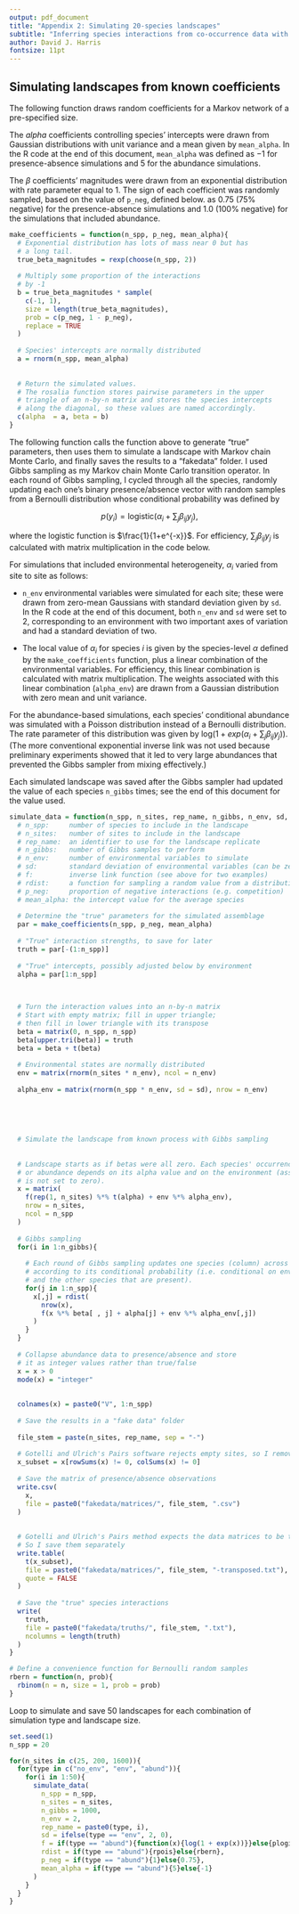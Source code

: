 ```yaml
---
output: pdf_document
title: "Appendix 2: Simulating 20-species landscapes"
subtitle: "Inferring species interactions from co-occurrence data with Markov networks"
author: David J. Harris
fontsize: 11pt
---
```



## Simulating landscapes from known coefficients
  
The following function draws random coefficients for a Markov network of a pre-specified size.

The $alpha$ coefficients controlling species' intercepts were drawn from 
Gaussian distributions with unit variance and a mean given by `mean_alpha`.
In the R code at the end of this document, `mean_alpha` was defined as $-1$ for presence-absence simulations and $5$ for the abundance simulations. 

The $\beta$ coefficients' magnitudes were drawn from an exponential 
distribution with rate parameter equal to 1.  The sign of each coefficient was
randomly sampled, based on the value of `p_neg`, defined below. as 0.75 (75%
negative) for the presence-absence simulations and 1.0 (100% negative) for the
simulations that included abundance.

```r
make_coefficients = function(n_spp, p_neg, mean_alpha){
  # Exponential distribution has lots of mass near 0 but has
  # a long tail.
  true_beta_magnitudes = rexp(choose(n_spp, 2))
  
  # Multiply some proportion of the interactions
  # by -1
  b = true_beta_magnitudes * sample(
    c(-1, 1), 
    size = length(true_beta_magnitudes), 
    prob = c(p_neg, 1 - p_neg),
    replace = TRUE
  )
  
  # Species' intercepts are normally distributed
  a = rnorm(n_spp, mean_alpha)
  
  
  # Return the simulated values.
  # The rosalia function stores pairwise parameters in the upper
  # triangle of an n-by-n matrix and stores the species intercepts
  # along the diagonal, so these values are named accordingly.
  c(alpha  = a, beta = b)
}
```


The following function calls the function above to generate "true" parameters, 
then uses them to simulate a landscape with Markov chain Monte Carlo, and 
finally saves the results to a "fakedata" folder.
I used Gibbs sampling as my Markov chain Monte Carlo transition operator.
In each round of Gibbs sampling, I cycled through all the species, randomly
updating each one's binary presence/absence vector with random samples from
a Bernoulli distribution whose conditional probability was defined by 

$$p(y_i) = \mathrm{logistic}(\alpha_i + \sum_j\beta_{ij}y_j),$$

where the logistic function is $\frac{1}{1+e^{-x}}$. For efficiency, 
$\sum_j\beta_{ij}y_j$ is calculated with matrix multiplication in the code
below.

For simulations that included environmental heterogeneity, $\alpha_i$ varied 
from site to site as follows: 

* `n_env` environmental variables were simulated for each site; these were
drawn from zero-mean Gaussians with standard deviation given by `sd`. In the 
R code at the end of this document, both `n_env` and `sd` were set to 2, 
corresponding to an environment with two important axes of variation and 
had a standard deviation of two.

* The local value of $\alpha_i$ for species $i$ is given by the species-level
$\alpha$ defined by the `make_coefficients` function, plus a linear combination
of the environmental variables. For efficiency, this linear combination is 
calculated with matrix multiplication. The weights associated with this linear 
combination (`alpha_env`) are drawn from a Gaussian distribution with zero mean 
and unit variance.

For the abundance-based simulations, each species' conditional abundance was
simulated with a Poisson distribution instead of a Bernoulli distribution. The
rate parameter of this distribution was given by 
$\mathrm{log}(1 + exp(\alpha_i + \sum_j\beta_{ij}y_j))$. (The more conventional 
exponential inverse link was not used because preliminary experiments showed that
it led to very large abundances that prevented the Gibbs sampler from mixing 
effectively.)

Each simulated landscape was saved after the Gibbs sampler had updated the 
value of each species `n_gibbs` times; see the end of this document for the
value used.

```r
simulate_data = function(n_spp, n_sites, rep_name, n_gibbs, n_env, sd, f, rdist, p_neg, mean_alpha){
  # n_spp:     number of species to include in the landscape
  # n_sites:   number of sites to include in the landscape
  # rep_name:  an identifier to use for the landscape replicate
  # n_gibbs:   number of Gibbs samples to perform
  # n_env:     number of environmental variables to simulate
  # sd:        standard deviation of environmental variables (can be zero)
  # f:         inverse link function (see above for two examples)
  # rdist:     a function for sampling a random value from a distribution
  # p_neg:     proportion of negative interactions (e.g. competition)
  # mean_alpha: the intercept value for the average species
  
  # Determine the "true" parameters for the simulated assemblage
  par = make_coefficients(n_spp, p_neg, mean_alpha)
  
  # "True" interaction strengths, to save for later
  truth = par[-(1:n_spp)]
  
  # "True" intercepts, possibly adjusted below by environment
  alpha = par[1:n_spp]
  

    
  # Turn the interaction values into an n-by-n matrix
  # Start with empty matrix; fill in upper triangle; 
  # then fill in lower triangle with its transpose
  beta = matrix(0, n_spp, n_spp)
  beta[upper.tri(beta)] = truth
  beta = beta + t(beta)
  
  # Environmental states are normally distributed
  env = matrix(rnorm(n_sites * n_env), ncol = n_env)
  
  alpha_env = matrix(rnorm(n_spp * n_env, sd = sd), nrow = n_env)
  
  
  
  
  
  # Simulate the landscape from known process with Gibbs sampling
  
  
  # Landscape starts as if betas were all zero. Each species' occurrence probability
  # or abundance depends on its alpha value and on the environment (assuming alpha_env 
  # is not set to zero).
  x = matrix(
    f(rep(1, n_sites) %*% t(alpha) + env %*% alpha_env), 
    nrow = n_sites, 
    ncol = n_spp
  )
  
  # Gibbs sampling
  for(i in 1:n_gibbs){
    
    # Each round of Gibbs sampling updates one species (column) across all sites
    # according to its conditional probability (i.e. conditional on environment
    # and the other species that are present). 
    for(j in 1:n_spp){
      x[,j] = rdist(
        nrow(x),
        f(x %*% beta[ , j] + alpha[j] + env %*% alpha_env[,j])
      )
    }
  }
  
  # Collapse abundance data to presence/absence and store
  # it as integer values rather than true/false
  x = x > 0
  mode(x) = "integer"
  
  
  colnames(x) = paste0("V", 1:n_spp)
  
  # Save the results in a "fake data" folder
  
  file_stem = paste(n_sites, rep_name, sep = "-")
  
  # Gotelli and Ulrich's Pairs software rejects empty sites, so I remove them here
  x_subset = x[rowSums(x) != 0, colSums(x) != 0]
  
  # Save the matrix of presence/absence observations
  write.csv(
    x, 
    file = paste0("fakedata/matrices/", file_stem, ".csv")
  )
  
  
  # Gotelli and Ulrich's Pairs method expects the data matrices to be transposed,
  # So I save them separately
  write.table(
    t(x_subset), 
    file = paste0("fakedata/matrices/", file_stem, "-transposed.txt"), 
    quote = FALSE
  )
  
  # Save the "true" species interactions
  write(
    truth, 
    file = paste0("fakedata/truths/", file_stem, ".txt"), 
    ncolumns = length(truth)
  )
}
```


```r
# Define a convenience function for Bernoulli random samples
rbern = function(n, prob){
  rbinom(n = n, size = 1, prob = prob)
}
```

Loop to simulate and save 50 landscapes for each combination of simulation type
and landscape size.

```r
set.seed(1)
n_spp = 20

for(n_sites in c(25, 200, 1600)){
  for(type in c("no_env", "env", "abund")){
    for(i in 1:50){
      simulate_data(
        n_spp = n_spp, 
        n_sites = n_sites, 
        n_gibbs = 1000,
        n_env = 2,
        rep_name = paste0(type, i),
        sd = ifelse(type == "env", 2, 0),
        f = if(type == "abund"){function(x){log(1 + exp(x))}}else{plogis},
        rdist = if(type == "abund"){rpois}else{rbern},
        p_neg = if(type == "abund"){1}else{0.75},
        mean_alpha = if(type == "abund"){5}else{-1}
      )
    }
  }
}

```

